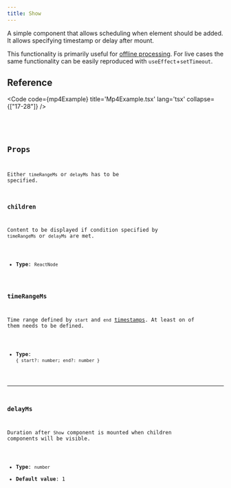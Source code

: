 ```yaml
---
title: Show
---
```


A simple component that allows scheduling when element should be added. It allows specifying
timestamp or delay after mount.

This functionality is primarily useful for [offline processing](/fundamentals/glossary#offline-processing).
For live cases the same functionality can be easily reproduced with `useEffect`+`setTimeout`.

## Reference

<Code code={mp4Example} title='Mp4Example.tsx' lang='tsx' collapse={["17-28"]} />

<CollapsibleDetails summaryTitle='Type definitions'>
<Code code={`
type ShowProps = {
    children: ReactNode;
    timeRangeMs?: { start?: number; end?: number };
    delayMs?: number
}
`} lang='tsx' />
</CollapsibleDetails>

## Props

Either `timeRangeMs` or `delayMs` has to be specified.

### children
Content to be displayed if condition specified by `timeRangeMs` or `delayMs` are met.

- **Type**: `ReactNode`

### timeRangeMs
Time range defined by `start` and `end` [timestamps](/fundamentals/glossary#timestamp). At least on of them
needs to be defined.

- **Type**: `{ start?: number; end?: number }`

---

### delayMs
Duration after `Show` component is mounted when children components
will be visible.

- **Type**: `number`
- **Default value**: 1

